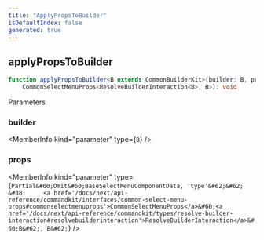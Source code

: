 ```yaml
---
title: "ApplyPropsToBuilder"
isDefaultIndex: false
generated: true
---
```



<!-- This file was generated from the CommandKit source. Do not modify. Instead, re-run the "docgen" script -->


## applyPropsToBuilder

<GenerationInfo sourceFile="packages/commandkit/src/components/v1/select-menu/SelectMenu.ts" sourceLine="63" packageName="commandkit" />



```ts title="Signature"
function applyPropsToBuilder<B extends CommonBuilderKit>(builder: B, props: Partial<Omit<BaseSelectMenuComponentData, 'type'>> &
    CommonSelectMenuProps<ResolveBuilderInteraction<B>, B>): void
```
Parameters

### builder

<MemberInfo kind="parameter" type={`B`} />

### props

<MemberInfo kind="parameter" type={`Partial&#60;Omit&#60;BaseSelectMenuComponentData, 'type'&#62;&#62; &#38;     <a href='/docs/next/api-reference/commandkit/interfaces/common-select-menu-props#commonselectmenuprops'>CommonSelectMenuProps</a>&#60;<a href='/docs/next/api-reference/commandkit/types/resolve-builder-interaction#resolvebuilderinteraction'>ResolveBuilderInteraction</a>&#60;B&#62;, B&#62;`} />

